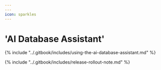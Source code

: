 ```yaml
---
---
icon: sparkles
---
```


# 'AI Database Assistant'

{% include "../.gitbook/includes/using-the-ai-database-assistant.md" %}

{% include "../.gitbook/includes/release-rollout-note.md" %}
